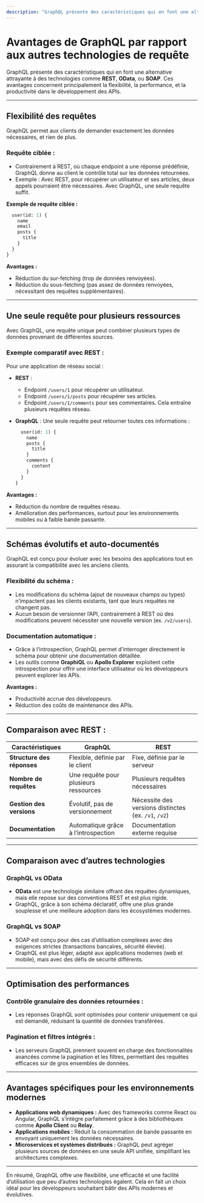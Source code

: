 ```yaml
---
description: "GraphQL présente des caractéristiques qui en font une alternative attrayante à des technologies comme REST, OData, ou SOAP. Ces avantages concernent principalement la flexibilité, la performance, et la productivité dans le développement des APIs."
---
```

# **Avantages de GraphQL par rapport aux autres technologies de requête**

GraphQL présente des caractéristiques qui en font une alternative attrayante à des technologies comme **REST**, **OData**, ou **SOAP**. Ces avantages concernent principalement la flexibilité, la performance, et la productivité dans le développement des APIs.

---

## **Flexibilité des requêtes**
GraphQL permet aux clients de demander exactement les données nécessaires, et rien de plus.

### **Requête ciblée :**
- Contrairement à REST, où chaque endpoint a une réponse prédéfinie, GraphQL donne au client le contrôle total sur les données retournées.
- Exemple : Avec REST, pour récupérer un utilisateur et ses articles, deux appels pourraient être nécessaires. Avec GraphQL, une seule requête suffit.

**Exemple de requête ciblée :**
```graphql copy
  user(id: 1) {
    name
    email
    posts {
      title
    }
  }
}
```

**Avantages :**
- Réduction du sur-fetching (trop de données renvoyées).
- Réduction du sous-fetching (pas assez de données renvoyées, nécessitant des requêtes supplémentaires).

---

## **Une seule requête pour plusieurs ressources**
Avec GraphQL, une requête unique peut combiner plusieurs types de données provenant de différentes sources.

### **Exemple comparatif avec REST :**
Pour une application de réseau social :
- **REST** :
  - Endpoint `/users/1` pour récupérer un utilisateur.
  - Endpoint `/users/1/posts` pour récupérer ses articles.
  - Endpoint `/users/1/comments` pour ses commentaires.
  Cela entraîne plusieurs requêtes réseau.

- **GraphQL** :
  Une seule requête peut retourner toutes ces informations :
  ```graphql copy
    user(id: 1) {
      name
      posts {
        title
      }
      comments {
        content
      }
    }
  }
  ```

**Avantages :**
- Réduction du nombre de requêtes réseau.
- Amélioration des performances, surtout pour les environnements mobiles ou à faible bande passante.

---

## **Schémas évolutifs et auto-documentés**
GraphQL est conçu pour évoluer avec les besoins des applications tout en assurant la compatibilité avec les anciens clients.

### **Flexibilité du schéma :**
- Les modifications du schéma (ajout de nouveaux champs ou types) n’impactent pas les clients existants, tant que leurs requêtes ne changent pas.
- Aucun besoin de versionner l’API, contrairement à REST où des modifications peuvent nécessiter une nouvelle version (ex. `/v2/users`).

### **Documentation automatique :**
- Grâce à l’introspection, GraphQL permet d’interroger directement le schéma pour obtenir une documentation détaillée.
- Les outils comme **GraphiQL** ou **Apollo Explorer** exploitent cette introspection pour offrir une interface utilisateur où les développeurs peuvent explorer les APIs.

**Avantages :**
- Productivité accrue des développeurs.
- Réduction des coûts de maintenance des APIs.

---

## **Comparaison avec REST :**
| **Caractéristiques**       | **GraphQL**                             | **REST**                       |
|-----------------------------|-----------------------------------------|---------------------------------|
| **Structure des réponses**  | Flexible, définie par le client        | Fixe, définie par le serveur   |
| **Nombre de requêtes**      | Une requête pour plusieurs ressources  | Plusieurs requêtes nécessaires |
| **Gestion des versions**    | Évolutif, pas de versionnement         | Nécessite des versions distinctes (ex. `/v1`, `/v2`) |
| **Documentation**           | Automatique grâce à l’introspection    | Documentation externe requise  |

---

## **Comparaison avec d’autres technologies**

### **GraphQL vs OData**
- **OData** est une technologie similaire offrant des requêtes dynamiques, mais elle repose sur des conventions REST et est plus rigide.
- GraphQL, grâce à son schéma déclaratif, offre une plus grande souplesse et une meilleure adoption dans les écosystèmes modernes.

### **GraphQL vs SOAP**
- SOAP est conçu pour des cas d’utilisation complexes avec des exigences strictes (transactions bancaires, sécurité élevée).
- GraphQL est plus léger, adapté aux applications modernes (web et mobile), mais avec des défis de sécurité différents.

---

## **Optimisation des performances**

### **Contrôle granulaire des données retournées :**
- Les réponses GraphQL sont optimisées pour contenir uniquement ce qui est demandé, réduisant la quantité de données transférées.

### **Pagination et filtres intégrés :**
- Les serveurs GraphQL prennent souvent en charge des fonctionnalités avancées comme la pagination et les filtres, permettant des requêtes efficaces sur de gros ensembles de données.

---

## **Avantages spécifiques pour les environnements modernes**
- **Applications web dynamiques :** Avec des frameworks comme React ou Angular, GraphQL s’intègre parfaitement grâce à des bibliothèques comme **Apollo Client** ou **Relay**.
- **Applications mobiles :** Réduit la consommation de bande passante en envoyant uniquement les données nécessaires.
- **Microservices et systèmes distribués :** GraphQL peut agréger plusieurs sources de données en une seule API unifiée, simplifiant les architectures complexes.

---

En résumé, GraphQL offre une flexibilité, une efficacité et une facilité d’utilisation que peu d’autres technologies égalent. Cela en fait un choix idéal pour les développeurs souhaitant bâtir des APIs modernes et évolutives.